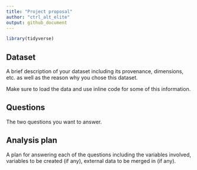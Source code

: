 ```yaml
---
title: "Project proposal"
author: "ctrl_alt_elite"
output: github_document
---
```


```r
library(tidyverse)
```

## Dataset

A brief description of your dataset including its provenance, dimensions, etc. as well as the reason why you chose this dataset.

Make sure to load the data and use inline code for some of this information.

## Questions

The two questions you want to answer.

## Analysis plan

A plan for answering each of the questions including the variables involved, variables to be created (if any), external data to be merged in (if any).
